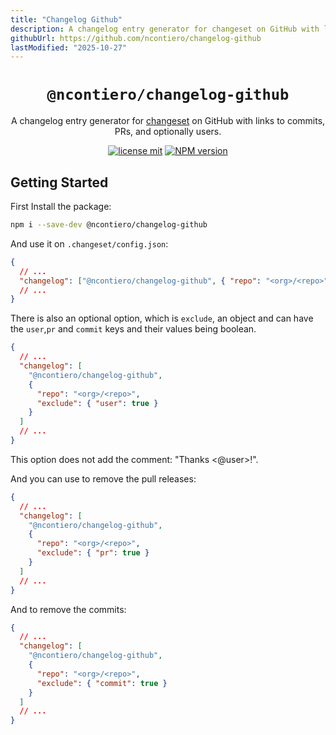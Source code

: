 ```yaml
---
title: "Changelog Github"
description: A changelog entry generator for changeset on GitHub with links to commits, PRs and optionally users.
githubUrl: https://github.com/ncontiero/changelog-github
lastModified: "2025-10-27"
---
```


<div align="center">

# `@ncontiero/changelog-github`

A changelog entry generator for [changeset](https://github.com/changesets/changesets) on GitHub with links to commits, PRs, and optionally users.

[![license mit](https://img.shields.io/badge/licence-MIT-7c3aed)](https://github.com/ncontiero/changelog-github/blob/main/LICENSE)
[![NPM version][npm-image]][npm-url]

</div>

[npm-url]: https://www.npmjs.com/package/@ncontiero/changelog-github
[npm-image]: https://img.shields.io/npm/v/@ncontiero/changelog-github?color=7c3aed&logoColor=7c3aed

## Getting Started

First Install the package:

```bash title="terminal"
npm i --save-dev @ncontiero/changelog-github
```

And use it on `.changeset/config.json`:

```json title=".changeset/config.json"
{
  // ...
  "changelog": ["@ncontiero/changelog-github", { "repo": "<org>/<repo>" }]
  // ...
}
```

There is also an optional option, which is `exclude`, an object and can have the `user`,`pr` and `commit` keys and their values being boolean.

```json title=".changeset/config.json"
{
  // ...
  "changelog": [
    "@ncontiero/changelog-github",
    {
      "repo": "<org>/<repo>",
      "exclude": { "user": true }
    }
  ]
  // ...
}
```

This option does not add the comment: "Thanks &lt;@user&gt;!".

And you can use to remove the pull releases:

```json title=".changeset/config.json"
{
  // ...
  "changelog": [
    "@ncontiero/changelog-github",
    {
      "repo": "<org>/<repo>",
      "exclude": { "pr": true }
    }
  ]
  // ...
}
```

And to remove the commits:

```json title=".changeset/config.json"
{
  // ...
  "changelog": [
    "@ncontiero/changelog-github",
    {
      "repo": "<org>/<repo>",
      "exclude": { "commit": true }
    }
  ]
  // ...
}
```
